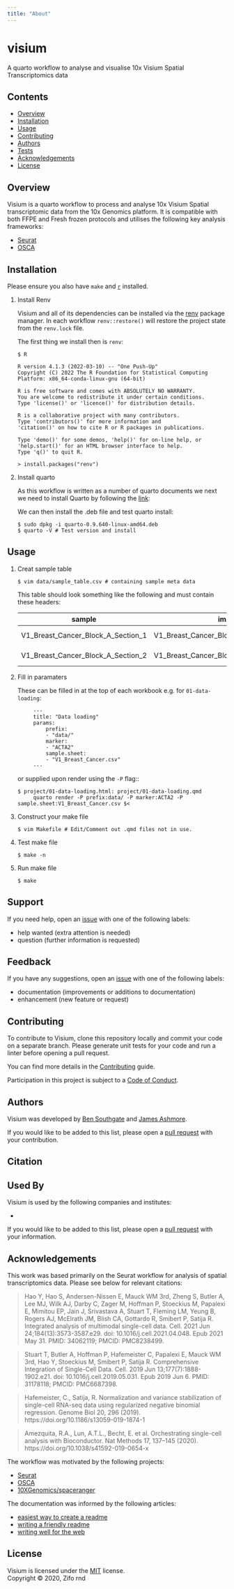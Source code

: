 ```yaml
---
title: "About"
---
```


# visium

A quarto workflow to analyse and visualise 10x Visium Spatial Transcriptomics data 

## Contents

* [Overview](#overview)
* [Installation](#installation)
* [Usage](#usage)
* [Contributing](#contributing)
* [Authors](#authors)
* [Tests](#tests)
* [Acknowledgements](#acknowledgements)
* [License](#license)

## Overview

Visium is a quarto workflow to process and analyse 10x Visium Spatial transcriptomic data from the 10x Genomics platform. It is compatible with both FFPE and Fresh frozen protocols and utilises the following key analysis frameworks:

* [Seurat](https://satijalab.org/seurat/articles/spatial_vignette.html)
* [OSCA](https://github.com/OSCA-source/OSCA)

## Installation

Please ensure you also have `make` and [`r`](https://cran.r-project.org/bin/) installed.

1. Install Renv

   Visium and all of its dependencies can be installed via the [renv](https://rstudio.github.io/renv/articles/renv.html) package manager. In each workflow `renv::restore()` will restore the project state from the `renv.lock` file. 

   The first thing we install then is `renv`:

   ```console
   $ R

   R version 4.1.3 (2022-03-10) -- "One Push-Up"
   Copyright (C) 2022 The R Foundation for Statistical Computing
   Platform: x86_64-conda-linux-gnu (64-bit)

   R is free software and comes with ABSOLUTELY NO WARRANTY.
   You are welcome to redistribute it under certain conditions.
   Type 'license()' or 'licence()' for distribution details.

   R is a collaborative project with many contributors.
   Type 'contributors()' for more information and
   'citation()' on how to cite R or R packages in publications.

   Type 'demo()' for some demos, 'help()' for on-line help, or
   'help.start()' for an HTML browser interface to help.
   Type 'q()' to quit R.

   > install.packages("renv")
   ```

2. Install quarto

   As this workflow is written as a number of quarto documents we next we need to install Quarto by following the [link](https://quarto.org/docs/get-started/): 

   We can then install the .deb file and test quarto install:
   
   ```console
   $ sudo dpkg -i quarto-0.9.640-linux-amd64.deb
   $ quarto -V # Test version and install
   ```

## Usage

1. Creat sample table

   ```console
   $ vim data/sample_table.csv # containing sample meta data 
   ```

   This table should look something like the following and must contain these headers:

   | sample | image | slide | group | area | index | files | protocol |
   |--------|-------|-------|-------|------|-------|-------|----------|
   | V1_Breast_Cancer_Block_A_Section_1 | V1_Breast_Cancer_Block_A_Section_1_image | V19L29-097 | slide1 | B1 | T1T2-F10 | V1_Breast_Cancer_Block_A_Section_1_filtered_feature_bc_matrix.h5 | FF |
   | V1_Breast_Cancer_Block_A_Section_2 | V1_Breast_Cancer_Block_A_Section_2_image | V19L29-098 | slide2 | B1 | T1T2-H10 | V1_Breast_Cancer_Block_A_Section_2_filtered_feature_bc_matrix.h5 | FF |

2. Fill in paramaters 

   These can be filled in at the top of each workbook e.g. for `01-data-loading`:

   ```console
        ---
        title: "Data loading"
        params:
            prefix:
            - "data/"
            marker:
            - "ACTA2"
            sample.sheet:
            - "V1_Breast_Cancer.csv"
        ---
   ```
   or supplied upon render using the `-P` flag::

   ```console
   $ project/01-data-loading.html: project/01-data-loading.qmd
	    quarto render -P prefix:data/ -P marker:ACTA2 -P sample.sheet:V1_Breast_Cancer.csv $<
   ```

3. Construct your make file

   ```console
   $ vim Makefile # Edit/Comment out .qmd files not in use.
   ```

4. Test make file

   ```console
   $ make -n
   ```

5. Run make file

   ```console
   $ make
   ```

## Support

If you need help, open an [issue](https://github.com/zifornd/visium/issues) with one of the following labels:

- help wanted (extra attention is needed)
- question (further information is requested)

## Feedback

If you have any suggestions, open an [issue](https://github.com/zifornd/visium/issues) with one of the following labels:

- documentation (improvements or additions to documentation)
- enhancement (new feature or request)

## Contributing

To contribute to Visium, clone this repository locally and commit your code on a separate branch. Please generate unit tests for your code and run a linter before opening a pull request.

You can find more details in the [Contributing](https://github.com/zifornd/.github/blob/main/CONTRIBUTING.md) guide. 

Participation in this project is subject to a [Code of Conduct](https://github.com/zifornd/.github/blob/main/CODE_OF_CONDUCT.md).

## Authors

Visium was developed by [Ben Southgate](https://github.com/bensouthgate) and [James Ashmore](https://www.github.com/jma1991).

If you would like to be added to this list, please open a [pull request](https://github.com/zifornd/visium/pulls) with your contribution.

## Citation


## Used By

Visium is used by the following companies and institutes:

- []()

If you would like to be added to this list, please open a [pull request](https://github.com/zifornd/visium/pulls) with your information.

## Acknowledgements

This work was based primarily on the Seurat workflow for analysis of spatial transcriptomics data. Please see below for relevant citations:

> Hao Y, Hao S, Andersen-Nissen E, Mauck WM 3rd, Zheng S, Butler A, Lee MJ, Wilk AJ, Darby C, Zager M, Hoffman P, Stoeckius M, Papalexi E, Mimitou EP, Jain J, Srivastava A, Stuart T, Fleming LM, Yeung B, Rogers AJ, McElrath JM, Blish CA, Gottardo R, Smibert P, Satija R. Integrated analysis of multimodal single-cell data. Cell. 2021 Jun 24;184(13):3573-3587.e29. doi: 10.1016/j.cell.2021.04.048. Epub 2021 May 31. PMID: 34062119; PMCID: PMC8238499.

> Stuart T, Butler A, Hoffman P, Hafemeister C, Papalexi E, Mauck WM 3rd, Hao Y, Stoeckius M, Smibert P, Satija R. Comprehensive Integration of Single-Cell Data. Cell. 2019 Jun 13;177(7):1888-1902.e21. doi: 10.1016/j.cell.2019.05.031. Epub 2019 Jun 6. PMID: 31178118; PMCID: PMC6687398.

> Hafemeister, C., Satija, R. Normalization and variance stabilization of single-cell RNA-seq data using regularized negative binomial regression. Genome Biol 20, 296 (2019). https://doi.org/10.1186/s13059-019-1874-1

> Amezquita, R.A., Lun, A.T.L., Becht, E. et al. Orchestrating single-cell analysis with Bioconductor. Nat Methods 17, 137–145 (2020). https://doi.org/10.1038/s41592-019-0654-x

The workflow was motivated by the following projects:

- [Seurat](https://satijalab.org/seurat/articles/spatial_vignette.html)
- [OSCA](https://github.com/OSCA-source/OSCA)
- [10XGenomics/spaceranger](https://support.10xgenomics.com/spatial-gene-expression/software/pipelines/latest/what-is-space-ranger)

The documentation was informed by the following articles:

- [easiest way to create a readme](https://readme.so)
- [writing a friendly readme](https://rowanmanning.com/posts/writing-a-friendly-readme/)
- [writing well for the web](https://www.gov.uk/guidance/content-design/writing-for-gov-uk)

## License

Visium is licensed under the [MIT](LICENSE.md) license.  
Copyright &copy; 2020, Zifo rnd
